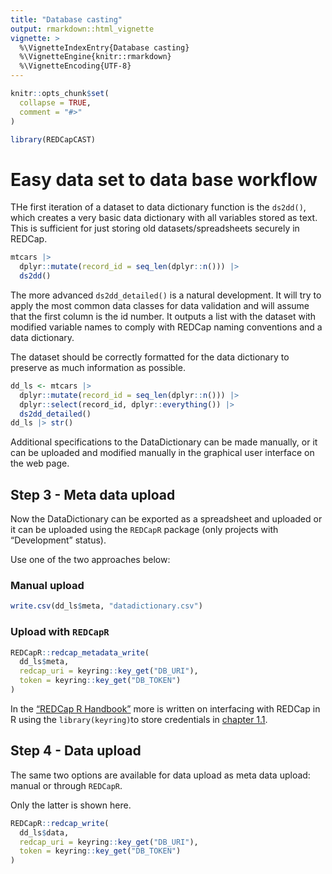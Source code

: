 ```yaml
---
title: "Database casting"
output: rmarkdown::html_vignette
vignette: >
  %\VignetteIndexEntry{Database casting}
  %\VignetteEngine{knitr::rmarkdown}
  %\VignetteEncoding{UTF-8}
---
```


```r
knitr::opts_chunk$set(
  collapse = TRUE,
  comment = "#>"
)
```

```r
library(REDCapCAST)
```

# Easy data set to data base workflow

THe first iteration of a dataset to data dictionary function is the `ds2dd()`, which creates a very basic data dictionary with all variables stored as text. This is sufficient for just storing old datasets/spreadsheets securely in REDCap.

```r
mtcars |>
  dplyr::mutate(record_id = seq_len(dplyr::n())) |>
  ds2dd()
```

The more advanced `ds2dd_detailed()` is a natural development. It will try to apply the most common data classes for data validation and will assume that the first column is the id number. It outputs a list with the dataset with modified variable names to comply with REDCap naming conventions and a data dictionary. 

The dataset should be correctly formatted for the data dictionary to preserve as much information as possible.

```r
dd_ls <- mtcars |>
  dplyr::mutate(record_id = seq_len(dplyr::n())) |>
  dplyr::select(record_id, dplyr::everything()) |>
  ds2dd_detailed()
dd_ls |> str()
```

Additional specifications to the DataDictionary can be made manually, or it can be uploaded and modified manually in the graphical user interface on the web page.

## Step 3 - Meta data upload

Now the DataDictionary can be exported as a spreadsheet and uploaded or it can be uploaded using the `REDCapR` package (only projects with "Development" status).

Use one of the two approaches below:

### Manual upload

```r
write.csv(dd_ls$meta, "datadictionary.csv")
```

### Upload with `REDCapR`

```r
REDCapR::redcap_metadata_write(
  dd_ls$meta,
  redcap_uri = keyring::key_get("DB_URI"),
  token = keyring::key_get("DB_TOKEN")
)
```

In the ["REDCap R Handbook"](https://agdamsbo.github.io/redcap-r-handbook/) more is written on interfacing with REDCap in R using the `library(keyring)`to store credentials in [chapter 1.1](https://agdamsbo.github.io/redcap-r-handbook/access.html#sec-getting-access).

## Step 4 - Data upload

The same two options are available for data upload as meta data upload: manual or through `REDCapR`.

Only the latter is shown here.

```r
REDCapR::redcap_write(
  dd_ls$data,
  redcap_uri = keyring::key_get("DB_URI"),
  token = keyring::key_get("DB_TOKEN")
)
```
